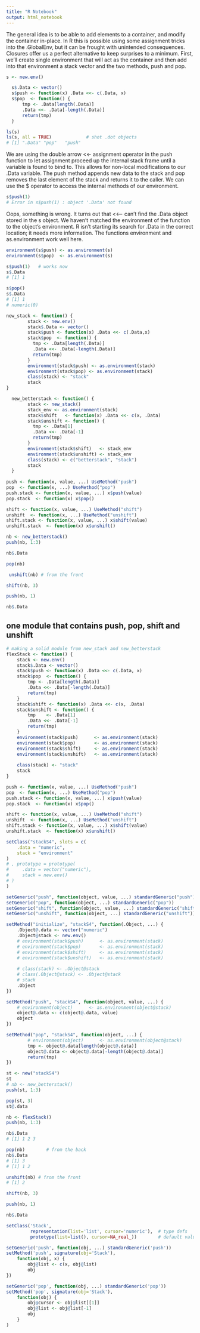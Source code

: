 ```yaml
---
title: "R Notebook"
output: html_notebook
---
```


The general idea is to be able to add elements to a container, and modify the
container in-place. In R this is possible using some assignment tricks into the
.GlobalEnv, but it can be frought with unintended consequences. Closures offer
us a perfect alternative to keep surprises to a minimum. First, we'll create
single environment that will act as the container and then add into that
environment a stack vector and the two methods, push and pop.

```r
s <- new.env()

  s$.Data <- vector()
  s$push <- function(x) .Data <<- c(.Data, x)
  s$pop  <- function() {
      tmp <- .Data[length(.Data)]
      .Data <<- .Data[-length(.Data)]
      return(tmp)
  }

ls(s)
ls(s, all = TRUE)             # shot .dot objects
# [1] ".Data" "pop"   "push" 
```

We are using the double arrow <<- assignment operator in the push function to
let assignment proceed up the internal stack frame until a variable is found to
bind to. This allows for non-local modifications to our .Data variable. The push
method appends new data to the stack and pop removes the last element of the
stack and returns it to the caller. We can use the $ operator to access the
internal methods of our environment.



```r
s$push(1)
# Error in s$push(1) : object '.Data' not found
```

Oops, something is wrong. It turns out that <<– can't find the .Data object
stored in the s object. We haven't matched the environment of the function to
the object's environment. R isn't starting its search for .Data in the correct
location; it needs more information. The functions environment and
as.environment work well here.

```r
environment(s$push) <- as.environment(s)
environment(s$pop)  <- as.environment(s)

s$push(1)   # works now
s$.Data
# [1] 1
```

```r
s$pop()
s$.Data
# [1] 1
# numeric(0)
```



```r
new_stack <- function() { 
        stack <- new.env()
        stack$.Data <- vector()
        stack$push <- function(x) .Data <<- c(.Data,x)
        stack$pop  <- function() {
          tmp <- .Data[length(.Data)]
          .Data <<- .Data[-length(.Data)]
          return(tmp)
        }
        environment(stack$push) <- as.environment(stack)
        environment(stack$pop) <- as.environment(stack)
        class(stack) <- "stack"
        stack
}

  new_betterstack <- function() {
        stack <- new_stack()
        stack_env <- as.environment(stack)
        stack$shift   <- function(x) .Data <<- c(x, .Data)
        stack$unshift <- function() {
          tmp <- .Data[1]
          .Data <<- .Data[-1]
          return(tmp)
        }
        environment(stack$shift)   <- stack_env
        environment(stack$unshift) <- stack_env
        class(stack) <- c("betterstack", "stack")
        stack
  }
  
push <- function(x, value, ...) UseMethod("push")
pop  <- function(x, ...) UseMethod("pop")  
push.stack <- function(x, value, ...) x$push(value)
pop.stack  <- function(x) x$pop()

shift <- function(x, value, ...) UseMethod("shift")
unshift  <- function(x, ...) UseMethod("unshift")  
shift.stack <- function(x, value, ...) x$shift(value)
unshift.stack  <- function(x) x$unshift()
```

```r
nb <- new_betterstack()
push(nb, 1:3)
```

```r
nb$.Data
```

```r
pop(nb)
```

```r
 unshift(nb) # from the front
```

```r
shift(nb, 3)
```

```r
push(nb, 1)
```

```r
nb$.Data
```

## one module that contains push, pop, shift and unshift

```r
# making a solid module from new_stack and new_betterstack
flexStack <- function() {
    stack <- new.env()
    stack$.Data <- vector()
    stack$push <- function(x) .Data <<- c(.Data, x)
    stack$pop  <- function() {
        tmp <- .Data[length(.Data)]
        .Data <<- .Data[-length(.Data)]
        return(tmp)
    }
    stack$shift <- function(x) .Data <<- c(x, .Data)
    stack$unshift <- function() {
        tmp    <- .Data[1]
        .Data <<- .Data[-1]
        return(tmp)
    }
    environment(stack$push)      <- as.environment(stack)
    environment(stack$pop)       <- as.environment(stack)
    environment(stack$shift)     <- as.environment(stack)
    environment(stack$unshift)   <- as.environment(stack)    
    
    class(stack) <- "stack"
    stack
}

push <- function(x, value, ...) UseMethod("push")
pop  <- function(x, ...) UseMethod("pop")  
push.stack <- function(x, value, ...) x$push(value)
pop.stack  <- function(x) x$pop()

shift <- function(x, value, ...) UseMethod("shift")
unshift  <- function(x, ...) UseMethod("unshift")  
shift.stack <- function(x, value, ...) x$shift(value)
unshift.stack  <- function(x) x$unshift()

```

```r
setClass("stackS4", slots = c(
    .data = "numeric",
    stack = "environment"
)
# , prototype = prototype(
#     .data = vector("numeric"),
#     stack = new.env()
# )
)

setGeneric("push", function(object, value, ...) standardGeneric("push"))
setGeneric("pop", function(object, ...) standardGeneric("pop"))
setGeneric("shift", function(object, value, ...) standardGeneric("shift"))
setGeneric("unshift", function(object, ...) standardGeneric("unshift"))

setMethod("initialize", "stackS4", function(.Object, ...) {
    .Object@.data <- vector("numeric")
    .Object@stack <- new.env()
    # environment(stack$push)      <- as.environment(stack)
    # environment(stack$pop)       <- as.environment(stack)
    # environment(stack$shift)     <- as.environment(stack)
    # environment(stack$unshift)   <- as.environment(stack)    
    
    # class(stack) <- .Object@stack
    # class(.Object@stack) <- .Object@stack
    # stack    
    .Object
})

setMethod("push", "stackS4", function(object, value, ...) {
    # environment(object)      <- as.environment(object@stack)
    object@.data <- c(object@.data, value)
    object
})

setMethod("pop", "stackS4", function(object, ...) {
        # environment(object)      <- as.environment(object@stack)
        tmp <- object@.data[length(object@.data)]
        object@.data <- object@.data[-length(object@.data)]
        return(tmp)
})

st <- new("stackS4")
st
# nb <- new_betterstack()
push(st, 1:3)
```

```r
pop(st, 3)
st@.data
```






```r
nb <- flexStack()
push(nb, 1:3)
```

```r
nb$.Data
# [1] 1 2 3
```

```r
pop(nb)        # from the back
nb$.Data
# [1] 3
# [1] 1 2
```

```r
unshift(nb) # from the front
# [1] 2
```

```r
shift(nb, 3)
```

```r
push(nb, 1)
```

```r
nb$.Data
```



```r
setClass('Stack', 
         representation(list='list', cursor='numeric'),  # type defs
         prototype(list=list(), cursor=NA_real_))        # default values

setGeneric('push', function(obj, ...) standardGeneric('push'))
setMethod('push', signature(obj='Stack'), 
    function(obj, x) {
        obj@list <- c(x, obj@list)
        obj
})

setGeneric('pop', function(obj, ...) standardGeneric('pop'))
setMethod('pop', signature(obj='Stack'),
    function(obj) {
        obj@cursor <- obj@list[[1]]
        obj@list <- obj@list[-1]
        obj
    }
)


```

